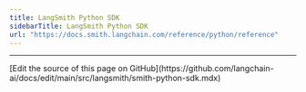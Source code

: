 ```yaml
---
title: LangSmith Python SDK
sidebarTitle: LangSmith Python SDK
url: "https://docs.smith.langchain.com/reference/python/reference"
---
```


---

<Callout icon="pen-to-square" iconType="regular">
  [Edit the source of this page on GitHub](https://github.com/langchain-ai/docs/edit/main/src/langsmith/smith-python-sdk.mdx)
</Callout>
